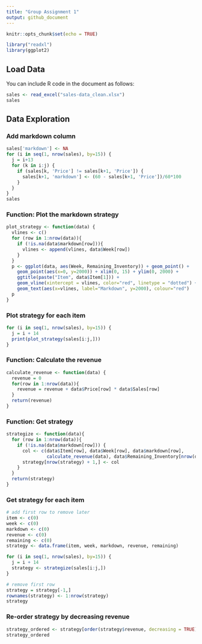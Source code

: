 ```yaml
---
title: "Group Assignment 1"
output: github_document
---
```


```r
knitr::opts_chunk$set(echo = TRUE)

library("readxl")
library(ggplot2)
```

## Load Data

You can include R code in the document as follows:

```r
sales <- read_excel("sales-data_clean.xlsx")
sales
```

## Data Exploration

### Add markdown column

```r
sales['markdown'] <- NA
for (i in seq(1, nrow(sales), by=15)) {
  j = i+13
  for (k in i:j) {
    if (sales[k, 'Price'] != sales[k+1, 'Price']) {
      sales[k+1, 'markdown'] <- (60 - sales[k+1, 'Price'])/60*100
    }
  }
}
sales
```

### Function: Plot the markdown strategy

```r
plot_strategy <- function(data) {
  vlines <- c()
  for (row in 1:nrow(data)){
    if (!is.na(data$markdown[row])){
      vlines <- append(vlines, data$Week[row])
    }
  }
  p <- ggplot(data, aes(Week, Remaining_Inventory)) + geom_point() + 
    geom_point(aes(x=0, y=2000)) + xlim(0, 15) + ylim(0, 2000) + 
    ggtitle(paste("Item", data$Item[1])) + 
    geom_vline(xintercept = vlines, color="red", linetype = "dotted") +
    geom_text(aes(x=vlines, label="Markdown", y=2000), colour="red")
  p
}
```

### Plot strategy for each item

```r
for (i in seq(1, nrow(sales), by=15)) {
  j = i + 14
  print(plot_strategy(sales[i:j,]))
}
```

### Function: Calculate the revenue

```r
calculate_revenue <- function(data) {
  revenue = 0
  for(row in 1:nrow(data)){
    revenue = revenue + data$Price[row] * data$Sales[row]
  }
  return(revenue)
}
```

### Function: Get strategy

```r
strategize <- function(data){
  for (row in 1:nrow(data)){
    if (!is.na(data$markdown[row])) {
      col <- c(data$Item[row], data$Week[row], data$markdown[row], 
               calculate_revenue(data), data$Remaining_Inventory[nrow(data)])
      strategy[nrow(strategy) + 1,] <- col
    }
  }
  return(strategy)
}
```

### Get strategy for each item

```r
# add first row to remove later
item <- c(0)
week <- c(0)
markdown <- c(0)
revenue <- c(0)
remaining <- c(0)
strategy <- data.frame(item, week, markdown, revenue, remaining)

for (i in seq(1, nrow(sales), by=15)) {
  j = i + 14
  strategy <- strategize(sales[i:j,])
}

# remove first row
strategy = strategy[-1,]
rownames(strategy) <- 1:nrow(strategy)
strategy
```

### Re-order strategy by decreasing revenue

```r
strategy_ordered <- strategy[order(strategy$revenue, decreasing = TRUE),]
strategy_ordered
```



